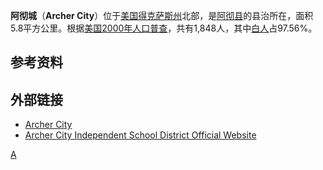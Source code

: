 <!--[[File:TXMap-doton-ArcherCity.PNG|right]]-->
{{Infobox Settlement
|official_name            = Archer City, Texas
|settlement_type          = [[城市|城市]]
|nickname                 = 
|motto                    = 

<!-- Images -->
|image_skyline            = 
|imagesize                = 
|image_caption            = 
|image_flag               = 
|image_seal               = 

<!-- Maps -->
|image_map                = TXMap-doton-ArcherCity.PNG
|mapsize                  = 250px
|map_caption              = Location of Archer City, Texas
|image_map1               = Archer ArcherCity.svg
|mapsize1                 = 250px
|map_caption1             = 

<!-- Location -->
|subdivision_type         = [[世界政區索引|國家]]
|subdivision_name         = [[美利堅合眾國|美利堅合眾國]]
|subdivision_type1        = [[美國行政區劃|州域]]
|subdivision_name1        = [[德克薩斯州|德州]]
|subdivision_type2        = [[得克萨斯州行政区划|县]]
|subdivision_name2        = [[阿徹縣_(德克薩斯州)|阿徹縣]]

<!-- Government -->
|government_footnotes     = 
|government_type          = 
|leader_title             = 
|leader_name              = 
|leader_title1            = 
|leader_name1             = 
|established_title        = 
|established_date         = 

<!-- Area -->
|unit_pref  =  Imperial
|area_footnotes           = 
|area_magnitude           = 
|area_total_km2           = 5.8
|area_land_km2            = 5.7
|area_water_km2           = 0.0
|area_total_sq_mi         = 2.2
|area_land_sq_mi          = 2.2
|area_water_sq_mi         = 0.0

<!-- Population -->
|population_as_of         = [[United_States_Census,_2000|2000]]
|population_footnotes     = 
|population_total         = 1848
|population_density_km2   = 323.3
|population_density_sq_mi = 837.3

<!-- General information -->
|timezone                 = [[North_American_Central_Time_Zone|Central (CST)]]
|utc_offset               = -6
|timezone_DST             = CDT
|utc_offset_DST           = -5
|elevation_footnotes      = 
|elevation_m              = 324
|elevation_ft             = 1063
|latd = 33 |latm = 35 |lats = 39 |latNS = N
|longd = 98 |longm = 37 |longs = 35 |longEW = W

<!-- Area/postal codes & others -->
|postal_code_type         = [[美國郵區編號|ZIP code]]
|postal_code              = 76351
|area_code                = {{tsl|en|Area code 940||940}}
|blank_name               = [[聯邦資料處理標準|FIPS code]]
|blank_info               = 48-03696{{GR|2}}
|blank1_name              = [[地名信息系统|GNIS]] feature ID
|blank1_info              = 1351239{{GR|3}}
|website                  = 
|footnotes                = 
}}
'''阿彻城'''（'''Archer City'''）位于[[美国|美国]][[得克萨斯州|得克萨斯州]]北部，是[[阿彻县_(得克萨斯州)|阿彻县]]的县治所在，面积5.8平方公里。根据[[美国2000年人口普查|美国2000年人口普查]]，共有1,848人，其中[[白人|白人]]占97.56%。

==参考资料==
{{Reflist}}

==外部链接==
*[http://www.archercity.org/ Archer City] {{Wayback|url=http://www.archercity.org/ |date=20210304121841 }}
*[https://web.archive.org/web/20040803024459/http://www.esc9.net/acisd/ Archer City Independent School District Official Website]



[[Category:得克萨斯州城市|A]]